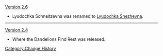 [[Version 2.6]]
* Lyudochka Schneitzevna was renamed to [[Lyudochka Snezhevna]].
----
[[Version 2.4]]
* Where the Dandelions Find Rest was released.
<noinclude>[[Category:Change History]]</noinclude>